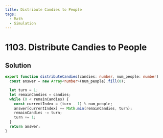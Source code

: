 ```yaml
---
title: Distribute Candies to People
tags:
  - Math
  - Simulation
---
```


# 1103. Distribute Candies to People

<Badges>
  <LevelBadge level="easy" />
  <TopicBadge name="Math" slug="math" />
  <TopicBadge name="Simulation" slug="simulation" />
</Badges>

## Solution

```typescript filename="solution.ts" copy
export function distributeCandies(candies: number, num_people: number): number[] {
  const answer = new Array<number>(num_people).fill(0);

  let turn = 1;
  let remainCandies = candies;
  while (0 < remainCandies) {
    const currentIndex = (turn - 1) % num_people;
    answer[currentIndex] += Math.min(remainCandies, turn);
    remainCandies -= turn;
    turn += 1;
  }
  return answer;
}
```

<ProblemLink
  codingSite="leetcode"
  href="https://leetcode.com/problems/distribute-candies-to-people"
  title="Distribute Candies to People"
/>
